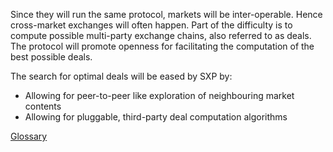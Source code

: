Since they will run the same protocol, markets will be inter-operable. Hence cross-market exchanges will often happen. Part of the difficulty is to compute possible multi-party exchange chains, also referred to as deals. The protocol will promote openness for facilitating the computation of the best possible deals. 

The search for optimal deals will be eased by SXP by:
* Allowing for peer-to-peer like exploration of neighbouring market contents
* Allowing for pluggable, third-party deal computation algorithms

[[Glossary]]